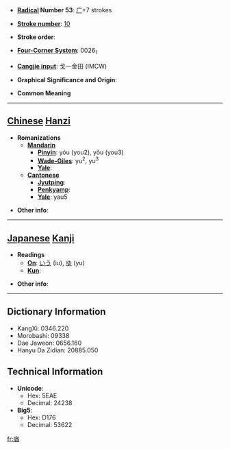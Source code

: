 * '''[[Wiktionary:Chinese radical index| Radical]] Number 53''': [[Wiktionary:Chinese radical index 广|广]]+7 strokes

* '''[[Wiktionary:Chinese total strokes index|Stroke number]]''': [[Wiktionary:Chinese total strokes index 10|10]]

* '''Stroke order''': 

* '''[[Wiktionary:Chinese four corner index|Four-Corner System]]''': 0026<sub>1</sub>

* '''[[Wiktionary:Chinese Cangjie index|Cangjie input]]''': 戈一金田 (IMCW)

* '''Graphical Significance and Origin''': 

* '''Common Meaning'''

----

== [[Chinese]] [[Hanzi]] ==

* '''Romanizations'''
** '''[[Mandarin]]'''
*** '''[[Pinyin]]''': yóu (you2), yǒu (you3)
*** '''[[Wade-Giles]]''': yu<sup>2</sup>, yu<sup>3</sup>
*** '''[[Yale]]''': 
** '''[[Cantonese]]'''
*** '''[[Jyutping]]''':
*** '''[[Penkyamp]]''': 
*** '''[[Yale]]''': yau5

* '''Other info''': 

----

== [[Japanese]] [[Kanji]] ==

* '''Readings'''
** '''[[On]]''': [[いう]] (iu), [[ゆ]] (yu)
** '''[[Kun]]''': 

* '''Other info''':  

----

== Dictionary Information ==

* KangXi: 0346.220
* Morobashi: 09338
* Dae Jaweon: 0656.160
* Hanyu Da Zidian: 20885.050

== Technical Information ==

* '''Unicode''':
** Hex: 5EAE
** Decimal: 24238
* '''Big5''':
** Hex: D176
** Decimal: 53622

[[fr:庮]]